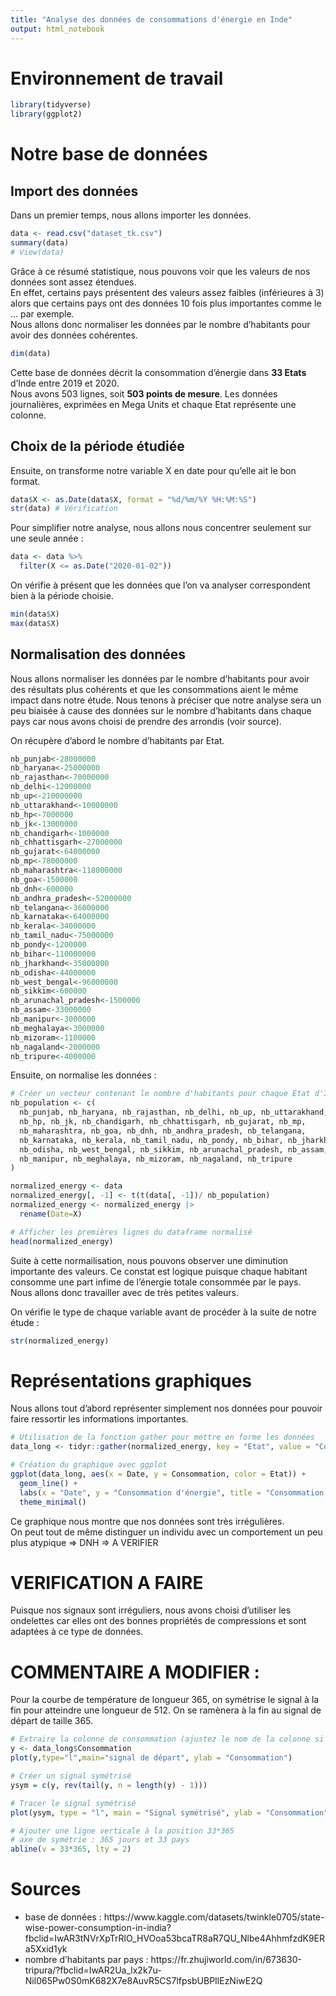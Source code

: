 ```yaml
---
title: "Analyse des données de consommations d'énergie en Inde"
output: html_notebook
---
```


# Environnement de travail

```r
library(tidyverse)
library(ggplot2)
```

# Notre base de données

## Import des données

Dans un premier temps, nous allons importer les données.

```r
data <- read.csv("dataset_tk.csv")
summary(data)
# View(data)
```

Grâce à ce résumé statistique, nous pouvons voir que les valeurs de nos données sont assez étendues.\
En effet, certains pays présentent des valeurs assez faibles (inférieures à 3) alors que certains pays ont des données 10 fois plus importantes comme le ... par exemple. \
Nous allons donc normaliser les données par le nombre d'habitants pour avoir des données cohérentes.

```r
dim(data)
```
Cette base de données décrit la consommation d'énergie dans **33 Etats** d'Inde entre 2019 et 2020. \
Nous avons 503 lignes, soit **503 points de mesure**. Les données journalières, exprimées en Mega Units et chaque Etat représente une colonne.


## Choix de la période étudiée

Ensuite, on transforme notre variable X en date pour qu'elle ait le bon format. 

```r
data$X <- as.Date(data$X, format = "%d/%m/%Y %H:%M:%S")
str(data) # Vérification
```

Pour simplifier notre analyse, nous allons nous concentrer seulement sur une seule année : 

```r
data <- data %>%
  filter(X <= as.Date("2020-01-02"))
```

On vérifie à présent que les données que l'on va analyser correspondent bien à la période choisie. 

```r
min(data$X)
max(data$X)
```

## Normalisation des données 

Nous allons normaliser les données par le nombre d'habitants pour avoir des résultats plus cohérents et que les consommations aient le même impact dans notre étude. Nous tenons à préciser que notre analyse sera un peu biaisée à cause des données sur le nombre d'habitants dans chaque pays car nous avons choisi de prendre des arrondis (voir source).

On récupère d'abord le nombre d'habitants par Etat. 

```r
nb_punjab<-28000000
nb_haryana<-25000000
nb_rajasthan<-70000000
nb_delhi<-12000000
nb_up<-210000000
nb_uttarakhand<-10000000
nb_hp<-7000000
nb_jk<-13000000
nb_chandigarh<-1000000
nb_chhattisgarh<-27000000
nb_gujarat<-64000000
nb_mp<-78000000
nb_maharashtra<-118000000
nb_goa<-1500000
nb_dnh<-600000
nb_andhra_pradesh<-52000000
nb_telangana<-36000000
nb_karnataka<-64000000
nb_kerala<-34000000
nb_tamil_nadu<-75000000
nb_pondy<-1200000
nb_bihar<-110000000
nb_jharkhand<-35000000
nb_odisha<-44000000
nb_west_bengal<-96000000
nb_sikkim<-600000
nb_arunachal_pradesh<-1500000
nb_assam<-33000000
nb_manipur<-3000000
nb_meghalaya<-3000000
nb_mizoram<-1100000
nb_nagaland<-2000000
nb_tripure<-4000000
```

Ensuite, on normalise les données : 

```r
# Créer un vecteur contenant le nombre d'habitants pour chaque État d'Inde
nb_population <- c(
  nb_punjab, nb_haryana, nb_rajasthan, nb_delhi, nb_up, nb_uttarakhand,
  nb_hp, nb_jk, nb_chandigarh, nb_chhattisgarh, nb_gujarat, nb_mp,
  nb_maharashtra, nb_goa, nb_dnh, nb_andhra_pradesh, nb_telangana,
  nb_karnataka, nb_kerala, nb_tamil_nadu, nb_pondy, nb_bihar, nb_jharkhand,
  nb_odisha, nb_west_bengal, nb_sikkim, nb_arunachal_pradesh, nb_assam,
  nb_manipur, nb_meghalaya, nb_mizoram, nb_nagaland, nb_tripure
)

normalized_energy <- data
normalized_energy[, -1] <- t(t(data[, -1])/ nb_population)
normalized_energy <- normalized_energy |> 
  rename(Date=X)

# Afficher les premières lignes du dataframe normalisé
head(normalized_energy)
```

Suite à cette normailisation, nous pouvons observer une diminution importante des valeurs. Ce constat est logique puisque chaque habitant consomme une part infime de l'énergie totale consommée par le pays. \
Nous allons donc travailler avec de très petites valeurs.

On vérifie le type de chaque variable avant de procéder à la suite de notre étude :
```r
str(normalized_energy)
```


# Représentations graphiques 

Nous allons tout d'abord représenter simplement nos données pour pouvoir faire ressortir les informations importantes. 

```r
# Utilisation de la fonction gather pour mettre en forme les données
data_long <- tidyr::gather(normalized_energy, key = "Etat", value = "Consommation", -Date)

# Création du graphique avec ggplot
ggplot(data_long, aes(x = Date, y = Consommation, color = Etat)) +
  geom_line() +
  labs(x = "Date", y = "Consommation d'énergie", title = "Consommation d'énergie par état") +
  theme_minimal()
```
Ce graphique nous montre que nos données sont très irrégulières. \
On peut tout de même distinguer un individu avec un comportement un peu plus atypique => DNH => A VERIFIER

# VERIFICATION A FAIRE

Puisque nos signaux sont irréguliers, nous avons choisi d'utiliser les ondelettes car elles ont des bonnes propriétés de compressions et sont adaptées à ce type de données. 


# COMMENTAIRE A MODIFIER : 
Pour la courbe de température de longueur 365, on symétrise le signal à la fin pour atteindre une longueur de 512. On se ramènera à la fin au signal de départ de taille 365.

```r
# Extraire la colonne de consommation (ajustez le nom de la colonne si nécessaire)
y <- data_long$Consommation
plot(y,type="l",main="signal de départ", ylab = "Consommation")

# Créer un signal symétrisé
ysym = c(y, rev(tail(y, n = length(y) - 1)))

# Tracer le signal symétrisé
plot(ysym, type = "l", main = "Signal symétrisé", ylab = "Consommation")

# Ajouter une ligne verticale à la position 33*365 
# axe de symétrie : 365 jours et 33 pays 
abline(v = 33*365, lty = 2)
```


# Sources 

- base de données : https://www.kaggle.com/datasets/twinkle0705/state-wise-power-consumption-in-india?fbclid=IwAR3tNVrXpTrRlO_HVOoa53bcaTR8aR7QU_Nlbe4AhhmfzdK9ERa5Xxid1yk
- nombre d'habitants par pays : https://fr.zhujiworld.com/in/673630-tripura/?fbclid=IwAR2Ua_lx2k7u-Nil065Pw0S0mK682X7e8AuvR5CS7lfpsbUBPIlEzNiwE2Q